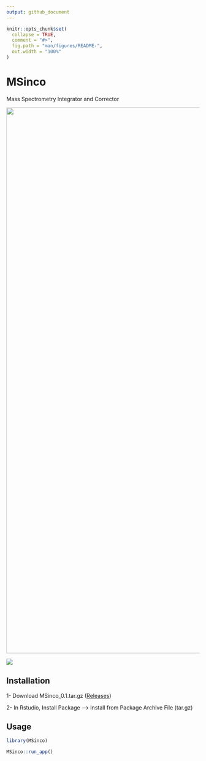 ```yaml
---
output: github_document
---
```


```r
knitr::opts_chunk$set(
  collapse = TRUE,
  comment = "#>",
  fig.path = "man/figures/README-",
  out.width = "100%"
)
```

# MSinco

Mass Spectrometry Integrator and Corrector

![](man/figures/README-msinco.png){width="1424"}

![](man/figures/README-msinco2.png)

## Installation

1- Download MSinco\_0.1.tar.gz ([Releases](https://github.com/mbousq/MSinco/releases))

2- In Rstudio, Install Package --\> Install from Package Archive File (tar.gz)

## Usage

```r

library(MSinco)

MSinco::run_app()
```
